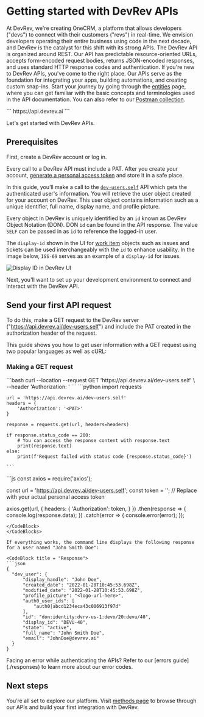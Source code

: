 # Getting started with DevRev APIs

At DevRev, we're creating OneCRM, a platform that allows developers ("devs") to connect with their customers ("revs") in real-time. We envision developers operating their entire business using code in the next decade, and DevRev is the catalyst for this shift with its strong APIs.
The DevRev API is organized around REST. Our API has predictable resource-oriented URLs, accepts form-encoded request bodies, returns JSON-encoded responses, and uses standard HTTP response codes and authentication.
If you're new to DevRev APIs, you've come to the right place. Our APIs serve as the foundation for integrating your apps, building automations, and creating custom snap-ins. Start your journey by going through the [entities](./entities) page, where you can get familiar with the basic concepts and terminologies used in the API documentation. 
You can also refer to our [Postman collection](https://postman.devrev.ai/).

  <CodeBlock title = "Base URL">
  ```
  https://api.devrev.ai
  ```
  </CodeBlock>

Let's get started with DevRev APIs.

## Prerequisites

First, create a DevRev account or log in.

Every call to a DevRev API must include a PAT. After you create your account, [generate a personal access token](./auth) and store it in a safe place. 

In this guide, you’ll make a call to the [`dev-users.self`](https://docs.devrev.ai/api#/operations/dev-users-self) API which gets the authenticated user's information. You will retrieve the user object created for your account on DevRev. This user object contains information such as a unique identifier, full name, display name, and profile picture.

Every object in DevRev is uniquely identified by an `id` known as DevRev Object Notation (DON). DON `id` can be found in the API response. 
The value `SELF` can be passed in as `id` to reference the logged-in user.

The `display-id` shown in the UI for [work item](https://docs.devrev.ai/product/core#work) objects such as issues and tickets can be used interchangeably with the `id` to enhance usability. In the image below, `ISS-69` serves as an example of a `display-id` for issues.

![Display ID in DevRev UI](https://user-images.githubusercontent.com/86735914/230507371-27eadf22-c866-4e06-aa93-6aeda2ed82f7.png "Display ID in DevRev UI")

Next, you'll want to set up your development environment to connect and interact with the DevRev API.

## Send your first API request

To do this, make a GET request to the DevRev server ("https://api.devrev.ai/dev-users.self") and include the PAT created in the authorization header of the request. 

This guide shows you how to get user information with a GET request using two popular languages as well as cURL:

### Making a GET request 

<CodeBlocks>
  <CodeBlock title = "cURL">
    ```bash
    curl --location --request GET 'https://api.devrev.ai/dev-users.self' \
    --header 'Authorization: <PAT>'
    ```
  </CodeBlock>
  <CodeBlock title = "Python">
    ```python
    import requests

    url = 'https://api.devrev.ai/dev-users.self'
    headers = {
        'Authorization': '<PAT>'
    }

    response = requests.get(url, headers=headers)

    if response.status_code == 200:
        # You can access the response content with response.text
        print(response.text)
    else:
        print(f'Request failed with status code {response.status_code}')

    ```
  </CodeBlock>
  <CodeBlock title = "Node JS">
  ```js
  const axios = require('axios');

const url = 'https://api.devrev.ai/dev-users.self';
const token = '<PAT>'; // Replace <PAT> with your actual personal access token

axios.get(url, {
  headers: {
    'Authorization': token,
  }
})
  .then(response => {
    console.log(response.data);
  })
  .catch(error => {
    console.error(error);
  });
  ```
  </CodeBlock>
</CodeBlocks>

If everything works, the command line displays the following response for a user named "John Smith Doe":

<CodeBlock title = "Response">
```json
{
    "dev_user": {
        "display_handle": "John Doe",
        "created_date": "2022-01-28T10:45:53.698Z",
        "modified_date": "2022-01-28T10:45:53.698Z",
        "profile_picture": "<logo-url-here>",
        "auth0_user_ids": [
            "auth0|abcd1234eca43c006913f97d"
        ],
        "id": "don:identity:dvrv-us-1:devo/20:devu/40",
        "display_id": "DEVU-40",
        "state": "active",
        "full_name": "John Smith Doe",
        "email": "JohnDoe@devrev.ai"
    }
}
```
</CodeBlock>

<Callout intent="info">
Facing an error while authenticating the APIs? Refer to our [errors guide](./responses) to learn more about our error codes.
</Callout>

## Next steps

You’re all set to explore our platform. Visit [methods page](https://devrev.ai/docs/apis/methods) to browse through our APIs and build your first integration with DevRev.